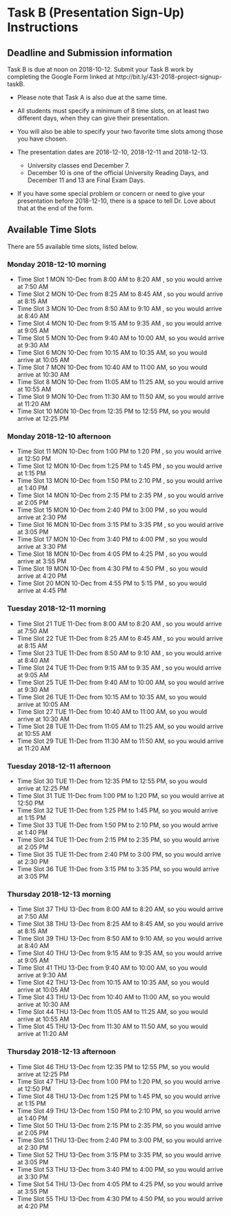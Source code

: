 # Task B (Presentation Sign-Up) Instructions {#taskB}

## Deadline and Submission information

Task B is due at noon on 2018-10-12. Submit your Task B work by completing the Google Form linked at http://bit.ly/431-2018-project-signup-taskB.

- Please note that Task A is also due at the same time.

- All students must specify a minimum of 8 time slots, on at least two different days, when they can give their presentation. 
- You will also be able to specify your two favorite time slots among those you have chosen.
- The presentation dates are 2018-12-10, 2018-12-11 and 2018-12-13.
    - University classes end December 7. 
    - December 10 is one of the official University Reading Days, and December 11 and 13 are Final Exam Days.
- If you have some special problem or concern or need to give your presentation before 2018-12-10, there is a space to tell Dr. Love about that at the end of the form.

## Available Time Slots

There are 55 available time slots, listed below.

### Monday 2018-12-10 morning

- Time Slot	1	MON	10-Dec	from	8:00 AM	to	8:20 AM	, so you would arrive at 	7:50 AM
- Time Slot	2	MON	10-Dec	from	8:25 AM	to	8:45 AM	, so you would arrive at 	8:15 AM
- Time Slot	3	MON	10-Dec	from	8:50 AM	to	9:10 AM	, so you would arrive at 	8:40 AM
- Time Slot	4	MON	10-Dec	from	9:15 AM	to	9:35 AM	, so you would arrive at 	9:05 AM
- Time Slot	5	MON	10-Dec	from	9:40 AM	to	10:00 AM, so you would arrive at 	9:30 AM
- Time Slot	6	MON	10-Dec	from	10:15 AM to	10:35 AM, so you would arrive at 	10:05 AM
- Time Slot	7	MON	10-Dec	from	10:40 AM to	11:00 AM, so you would arrive at 	10:30 AM
- Time Slot	8	MON	10-Dec	from	11:05 AM to	11:25 AM, so you would arrive at 	10:55 AM
- Time Slot	9	MON	10-Dec	from	11:30 AM to	11:50 AM, so you would arrive at 	11:20 AM
- Time Slot	10	MON	10-Dec	from	12:35 PM to	12:55 PM, so you would arrive at 	12:25 PM

### Monday 2018-12-10 afternoon

- Time Slot	11	MON	10-Dec	from	1:00 PM	to	1:20 PM	, so you would arrive at 	12:50 PM
- Time Slot	12	MON	10-Dec	from	1:25 PM	to	1:45 PM	, so you would arrive at 	1:15 PM
- Time Slot	13	MON	10-Dec	from	1:50 PM	to	2:10 PM	, so you would arrive at 	1:40 PM
- Time Slot	14	MON	10-Dec	from	2:15 PM	to	2:35 PM	, so you would arrive at 	2:05 PM
- Time Slot	15	MON	10-Dec	from	2:40 PM	to	3:00 PM	, so you would arrive at 	2:30 PM
- Time Slot	16	MON	10-Dec	from	3:15 PM	to	3:35 PM	, so you would arrive at 	3:05 PM
- Time Slot	17	MON	10-Dec	from	3:40 PM	to	4:00 PM	, so you would arrive at 	3:30 PM
- Time Slot	18	MON	10-Dec	from	4:05 PM	to	4:25 PM	, so you would arrive at 	3:55 PM
- Time Slot	19	MON	10-Dec	from	4:30 PM	to	4:50 PM	, so you would arrive at 	4:20 PM
- Time Slot	20	MON	10-Dec	from	4:55 PM	to	5:15 PM	, so you would arrive at 	4:45 PM

### Tuesday 2018-12-11 morning

- Time Slot	21	TUE	11-Dec	from	8:00 AM	to	8:20 AM	, so you would arrive at 	7:50 AM
- Time Slot	22	TUE	11-Dec	from	8:25 AM	to	8:45 AM	, so you would arrive at 	8:15 AM
- Time Slot	23	TUE	11-Dec	from	8:50 AM	to	9:10 AM	, so you would arrive at 	8:40 AM
- Time Slot	24	TUE	11-Dec	from	9:15 AM	to	9:35 AM	, so you would arrive at 	9:05 AM
- Time Slot	25	TUE	11-Dec	from	9:40 AM	to	10:00 AM, so you would arrive at 	9:30 AM
- Time Slot	26	TUE	11-Dec	from	10:15 AM to	10:35 AM, so you would arrive at 	10:05 AM
- Time Slot	27	TUE	11-Dec	from	10:40 AM to	11:00 AM, so you would arrive at 	10:30 AM
- Time Slot	28	TUE	11-Dec	from	11:05 AM to	11:25 AM, so you would arrive at 	10:55 AM
- Time Slot	29	TUE	11-Dec	from	11:30 AM to	11:50 AM, so you would arrive at 	11:20 AM

### Tuesday 2018-12-11 afternoon

- Time Slot	30	TUE	11-Dec	from	12:35 PM to	12:55 PM, so you would arrive at 	12:25 PM
- Time Slot	31	TUE	11-Dec	from	1:00 PM	to	1:20 PM, so you would arrive at 	12:50 PM
- Time Slot	32	TUE	11-Dec	from	1:25 PM	to	1:45 PM, so you would arrive at 	1:15 PM
- Time Slot	33	TUE	11-Dec	from	1:50 PM	to	2:10 PM, so you would arrive at 	1:40 PM
- Time Slot	34	TUE	11-Dec	from	2:15 PM	to	2:35 PM, so you would arrive at 	2:05 PM
- Time Slot	35	TUE	11-Dec	from	2:40 PM	to	3:00 PM, so you would arrive at 	2:30 PM
- Time Slot	36	TUE	11-Dec	from	3:15 PM	to	3:35 PM, so you would arrive at 	3:05 PM

### Thursday 2018-12-13 morning

- Time Slot	37	THU	13-Dec	from	8:00 AM	to	8:20 AM, so you would arrive at 	7:50 AM
- Time Slot	38	THU	13-Dec	from	8:25 AM	to	8:45 AM, so you would arrive at 	8:15 AM
- Time Slot	39	THU	13-Dec	from	8:50 AM	to	9:10 AM, so you would arrive at 	8:40 AM
- Time Slot	40	THU	13-Dec	from	9:15 AM	to	9:35 AM, so you would arrive at 	9:05 AM
- Time Slot	41	THU	13-Dec	from	9:40 AM	to	10:00 AM, so you would arrive at 	9:30 AM
- Time Slot	42	THU	13-Dec	from	10:15 AM to	10:35 AM, so you would arrive at 	10:05 AM
- Time Slot	43	THU	13-Dec	from	10:40 AM to	11:00 AM, so you would arrive at 	10:30 AM
- Time Slot	44	THU	13-Dec	from	11:05 AM to	11:25 AM, so you would arrive at 	10:55 AM
- Time Slot	45	THU	13-Dec	from	11:30 AM to	11:50 AM, so you would arrive at 	11:20 AM

### Thursday 2018-12-13 afternoon

- Time Slot	46	THU	13-Dec	from	12:35 PM to	12:55 PM, so you would arrive at 	12:25 PM
- Time Slot	47	THU	13-Dec	from	1:00 PM	to	1:20 PM, so you would arrive at 	12:50 PM
- Time Slot	48	THU	13-Dec	from	1:25 PM	to	1:45 PM, so you would arrive at 	1:15 PM
- Time Slot	49	THU	13-Dec	from	1:50 PM	to	2:10 PM, so you would arrive at 	1:40 PM
- Time Slot	50	THU	13-Dec	from	2:15 PM	to	2:35 PM, so you would arrive at 	2:05 PM
- Time Slot	51	THU	13-Dec	from	2:40 PM	to	3:00 PM, so you would arrive at 	2:30 PM
- Time Slot	52	THU	13-Dec	from	3:15 PM	to	3:35 PM, so you would arrive at 	3:05 PM
- Time Slot	53	THU	13-Dec	from	3:40 PM	to	4:00 PM, so you would arrive at 	3:30 PM
- Time Slot	54	THU	13-Dec	from	4:05 PM	to	4:25 PM, so you would arrive at 	3:55 PM
- Time Slot	55	THU	13-Dec	from	4:30 PM	to	4:50 PM, so you would arrive at 	4:20 PM

